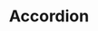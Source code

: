 ---
title: Accordion
data:
  description: Accordion displays a pane containing summary content, which can be expanded or collapsed to allow the user to show or hide content and control the complexity of a given view. 
  sourceCodeUrl: "https://github.com/jpmorganchase/salt-ds/blob/main/packages/core/src/accordion/Accordion.tsx"
  package:
    name: "@salt-ds/core"
    initialVersion: "1.0.0"
  alsoKnownAs: ["Collapsible Panel", "Concertina", "Expansion Panel"]
  relatedComponents:
    [
      { name: "Icon", relationship: "contains" }
    ]
  stickerSheet: ""
layout: DetailComponent
---